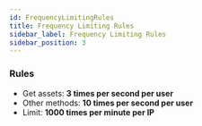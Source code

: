```yaml
---
id: FrequencyLimitingRules
title: Frequency Limiting Rules
sidebar_label: Frequency Limiting Rules
sidebar_position: 3
---
```


### Rules

- Get assets: **3 times per second per user**
- Other methods: **10 times per second per user**
- Limit: **1000 times per minute per IP**
